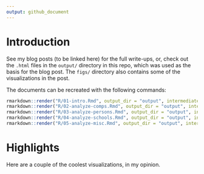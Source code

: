 ```yaml
---
output: github_document
---
```


# Introduction

See my blog posts (to be linked here)
for the full write-ups, or, check out the `.html` files in the `output/` directory
in this repo, which was used as the basis for the blog post.
The `figs/` directory also contains some of the visualizations in the post.

The documents can be recreated with the following commands:

```r
rmarkdown::render("R/01-intro.Rmd", output_dir = "output", intermediates_dir = "output")
rmarkdown::render("R/02-analyze-comps.Rmd", output_dir = "output", intermediates_dir = "output")
rmarkdown::render("R/03-analyze-persons.Rmd", output_dir = "output", intermediates_dir = "output")
rmarkdown::render("R/04-analyze-schools.Rmd", output_dir = "output", intermediates_dir = "output")
rmarkdown::render("R/05-analyze-misc.Rmd", output_dir = "output", intermediates_dir = "output")
```

# Highlights

Here are a couple of the coolest visualizations, in my opinion.


